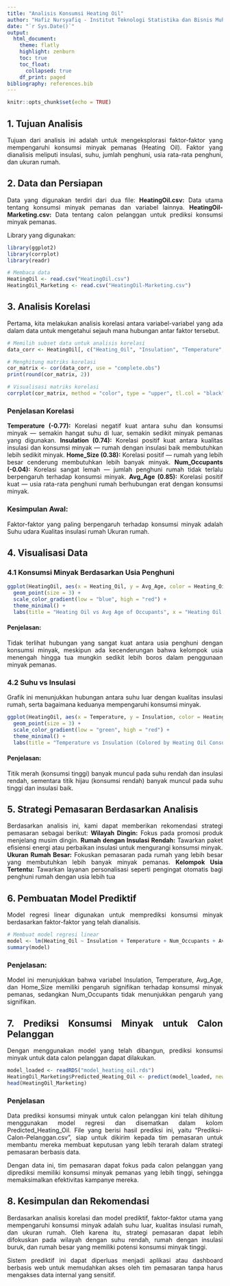 ```yaml
---
title: "Analisis Konsumsi Heating Oil"
author: "Hafiz Nursyafiq - Institut Teknologi Statistika dan Bisnis Muhammadiyah"
date: "`r Sys.Date()`"
output: 
  html_document:
    theme: flatly
    highlight: zenburn
    toc: true
    toc_float:
      collapsed: true
    df_print: paged
bibliography: references.bib
---
```


```{=html}
<style>
body{
text-align: justify}
</style>
```
```r
knitr::opts_chunk$set(echo = TRUE)
```

## 1. Tujuan Analisis
Tujuan dari analisis ini adalah untuk mengeksplorasi faktor-faktor yang mempengaruhi konsumsi minyak pemanas (Heating Oil). Faktor yang dianalisis meliputi insulasi, suhu, jumlah penghuni, usia rata-rata penghuni, dan ukuran rumah.

## 2. Data dan Persiapan
Data yang digunakan terdiri dari dua file:
**HeatingOil.csv:** Data utama tentang konsumsi minyak pemanas dan variabel lainnya.
**HeatingOil-Marketing.csv:** Data tentang calon pelanggan untuk prediksi konsumsi minyak pemanas.

Library yang digunakan:

```r
library(ggplot2)
library(corrplot)
library(readr)

# Membaca data
HeatingOil <- read.csv("HeatingOil.csv")
HeatingOil_Marketing <- read.csv("HeatingOil-Marketing.csv")

```

## 3. Analisis Korelasi
Pertama, kita melakukan analisis korelasi antara variabel-variabel yang ada dalam data untuk mengetahui sejauh mana hubungan antar faktor tersebut.

```r
# Memilih subset data untuk analisis korelasi
data_corr <- HeatingOil[, c("Heating_Oil", "Insulation", "Temperature", "Num_Occupants", "Avg_Age", "Home_Size")]

# Menghitung matriks korelasi
cor_matrix <- cor(data_corr, use = "complete.obs")
print(round(cor_matrix, 2))

# Visualisasi matriks korelasi
corrplot(cor_matrix, method = "color", type = "upper", tl.col = "black", tl.cex = 0.8)

```
### Penjelasan Korelasi
**Temperature (-0.77):** Korelasi negatif kuat antara suhu dan konsumsi minyak — semakin hangat suhu di luar, semakin sedikit minyak pemanas yang digunakan.
**Insulation (0.74):** Korelasi positif kuat antara kualitas insulasi dan konsumsi minyak — rumah dengan insulasi baik membutuhkan lebih sedikit minyak.
**Home_Size (0.38):** Korelasi positif — rumah yang lebih besar cenderung membutuhkan lebih banyak minyak.
**Num_Occupants (-0.04):** Korelasi sangat lemah — jumlah penghuni rumah tidak terlalu berpengaruh terhadap konsumsi minyak.
**Avg_Age (0.85):** Korelasi positif kuat — usia rata-rata penghuni rumah berhubungan erat dengan konsumsi minyak.

### Kesimpulan Awal:
Faktor-faktor yang paling berpengaruh terhadap konsumsi minyak adalah 
Suhu udara
Kualitas insulasi rumah
Ukuran rumah.

## 4. Visualisasi Data
### 4.1 Konsumsi Minyak Berdasarkan Usia Penghuni 
```r
ggplot(HeatingOil, aes(x = Heating_Oil, y = Avg_Age, color = Heating_Oil)) +
  geom_point(size = 3) +
  scale_color_gradient(low = "blue", high = "red") +
  theme_minimal() +
  labs(title = "Heating Oil vs Avg Age of Occupants", x = "Heating Oil Consumption", y = "Average Age")
```

#### Penjelasan:
Tidak terlihat hubungan yang sangat kuat antara usia penghuni dengan konsumsi minyak, meskipun ada kecenderungan bahwa kelompok usia menengah hingga tua mungkin sedikit lebih boros dalam penggunaan minyak pemanas.

### 4.2 Suhu vs Insulasi
Grafik ini menunjukkan hubungan antara suhu luar dengan kualitas insulasi rumah, serta bagaimana keduanya mempengaruhi konsumsi minyak.

```r
ggplot(HeatingOil, aes(x = Temperature, y = Insulation, color = Heating_Oil)) +
  geom_point(size = 3) +
  scale_color_gradient(low = "green", high = "red") +
  theme_minimal() +
  labs(title = "Temperature vs Insulation (Colored by Heating Oil Consumption)", x = "Average Outdoor Temperature (F)", y = "Insulation Score")

```

#### Penjelasan:
Titik merah (konsumsi tinggi) banyak muncul pada suhu rendah dan insulasi rendah, sementara titik hijau (konsumsi rendah) banyak muncul pada suhu tinggi dan insulasi baik.

## 5. Strategi Pemasaran Berdasarkan Analisis 
Berdasarkan analisis ini, kami dapat memberikan rekomendasi strategi pemasaran sebagai berikut:
**Wilayah Dingin:** Fokus pada promosi produk menjelang musim dingin.
**Rumah dengan Insulasi Rendah:** Tawarkan paket efisiensi energi atau perbaikan insulasi untuk mengurangi konsumsi minyak.
**Ukuran Rumah Besar:** Fokuskan pemasaran pada rumah yang lebih besar yang membutuhkan lebih banyak minyak pemanas.
**Kelompok Usia Tertentu:** Tawarkan layanan personalisasi seperti pengingat otomatis bagi penghuni rumah dengan usia lebih tua

## 6. Pembuatan Model Prediktif
Model regresi linear digunakan untuk memprediksi konsumsi minyak berdasarkan faktor-faktor yang telah dianalisis.
```r
# Membuat model regresi linear
model <- lm(Heating_Oil ~ Insulation + Temperature + Num_Occupants + Avg_Age + Home_Size, data = HeatingOil)
summary(model)
```

### Penjelasan:
Model ini menunjukkan bahwa variabel Insulation, Temperature, Avg_Age, dan Home_Size memiliki pengaruh signifikan terhadap konsumsi minyak pemanas, sedangkan Num_Occupants tidak menunjukkan pengaruh yang signifikan.

## 7. Prediksi Konsumsi Minyak untuk Calon Pelanggan
Dengan menggunakan model yang telah dibangun, prediksi konsumsi minyak untuk data calon pelanggan dapat dilakukan.

```r
model_loaded <- readRDS("model_heating_oil.rds")
HeatingOil_Marketing$Predicted_Heating_Oil <- predict(model_loaded, newdata = HeatingOil_Marketing)
head(HeatingOil_Marketing)
```

### Penjelasan
Data prediksi konsumsi minyak untuk calon pelanggan kini telah dihitung menggunakan model regresi dan disematkan dalam kolom Predicted_Heating_Oil. File yang berisi hasil prediksi ini, yaitu "Prediksi-Calon-Pelanggan.csv", siap untuk dikirim kepada tim pemasaran untuk membantu mereka membuat keputusan yang lebih terarah dalam strategi pemasaran berbasis data.

Dengan data ini, tim pemasaran dapat fokus pada calon pelanggan yang diprediksi memiliki konsumsi minyak pemanas yang lebih tinggi, sehingga memaksimalkan efektivitas kampanye mereka.

## 8. Kesimpulan dan Rekomendasi
Berdasarkan analisis korelasi dan model prediktif, faktor-faktor utama yang mempengaruhi konsumsi minyak adalah suhu luar, kualitas insulasi rumah, dan ukuran rumah. Oleh karena itu, strategi pemasaran dapat lebih difokuskan pada wilayah dengan suhu rendah, rumah dengan insulasi buruk, dan rumah besar yang memiliki potensi konsumsi minyak tinggi.

Sistem prediktif ini dapat diperluas menjadi aplikasi atau dashboard berbasis web untuk memudahkan akses oleh tim pemasaran tanpa harus mengakses data internal yang sensitif.








